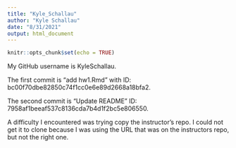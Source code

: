 ```yaml
---
title: "Kyle_Schallau"
author: "Kyle Schallau"
date: "8/31/2021"
output: html_document
---
```


```r
knitr::opts_chunk$set(echo = TRUE)
```

My GitHub username is KyleSchallau.

The first commit is "add hw1.Rmd" with
ID: bc00f70dbe82850c74f1cc0e6e89d2668a18bfa2.

The second commit is "Update README" 
ID: 7958af1beeaf537c8136cda7b4d1f2bc5e806550.

A difficulty I encountered was trying copy the instructor's repo. I could not get it to clone because I was using the URL that was on the instructors repo, but not the right one.